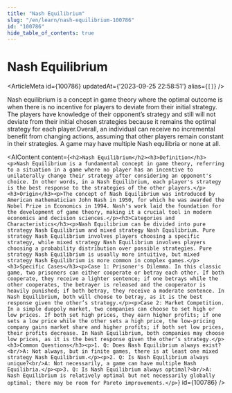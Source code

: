```yaml
---
title: "Nash Equilibrium"
slug: "/en/learn/nash-equilibrium-100786"
id: "100786"
hide_table_of_contents: true
---
```



# Nash Equilibrium

<ArticleMeta id={100786} updatedAt={'2023-09-25 22:58:51'} alias={`[]`} />
<div className='border-solid border-b border-t-0 my-4 border-[var(--ifm-color-gray-300)]' />

Nash equilibrium is a concept in game theory where the optimal outcome is when there is no incentive for players to deviate from their initial strategy. The players have knowledge of their opponent’s strategy and still will not deviate from their initial chosen strategies because it remains the optimal strategy for each player.Overall, an individual can receive no incremental benefit from changing actions, assuming that other players remain constant in their strategies. A game may have multiple Nash equilibria or none at all.

<AIContent content={`<h2>Nash Equilibrium</h2><h3>Definition</h3><p>Nash Equilibrium is a fundamental concept in game theory, referring to a situation in a game where no player has an incentive to unilaterally change their strategy after considering an opponent's choice. In other words, in a Nash Equilibrium, each player's strategy is the best response to the strategies of the other players.</p><h3>Origin</h3><p>The concept of Nash Equilibrium was introduced by American mathematician John Nash in 1950, for which he was awarded the Nobel Prize in Economics in 1994. Nash's work laid the foundation for the development of game theory, making it a crucial tool in modern economics and decision sciences.</p><h3>Categories and Characteristics</h3><p>Nash Equilibrium can be divided into pure strategy Nash Equilibrium and mixed strategy Nash Equilibrium. Pure strategy Nash Equilibrium involves players choosing a specific strategy, while mixed strategy Nash Equilibrium involves players choosing a probability distribution over possible strategies. Pure strategy Nash Equilibrium is usually more intuitive, but mixed strategy Nash Equilibrium is more common in complex games.</p><h3>Specific Cases</h3><p>Case 1: Prisoner's Dilemma. In this classic game, two prisoners can either cooperate or betray each other. If both cooperate, they receive a lighter sentence; if one betrays while the other cooperates, the betrayer is released and the cooperator is heavily punished; if both betray, they receive a moderate sentence. In Nash Equilibrium, both will choose to betray, as it is the best response given the other’s strategy.</p><p>Case 2: Market Competition. In a simple duopoly market, two companies can choose to set high or low prices. If both set high prices, they earn higher profits; if one sets a low price while the other sets a high price, the low-pricing company gains market share and higher profits; if both set low prices, their profits decrease. In Nash Equilibrium, both companies may choose low prices, as it is the best response given the other’s strategy.</p><h3>Common Questions</h3><p>1. Q: Does Nash Equilibrium always exist?<br/>A: Not always, but in finite games, there is at least one mixed strategy Nash Equilibrium.</p><p>2. Q: Is Nash Equilibrium always unique?<br/>A: Not necessarily, a game can have multiple Nash Equilibria.</p><p>3. Q: Is Nash Equilibrium always optimal?<br/>A: Nash Equilibrium is relatively optimal but not necessarily globally optimal; there may be room for Pareto improvements.</p>`} id={100786} />
